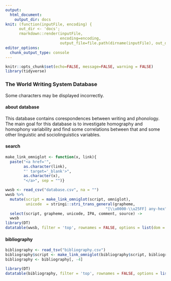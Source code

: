 ```yaml
---
output: 
  html_document:
    output_dir: docs
knit: (function(inputFile, encoding) { 
      out_dir <- 'docs';
      rmarkdown::render(inputFile,
                        encoding=encoding, 
                        output_file=file.path(dirname(inputFile), out_dir, 'index.html')) })
editor_options: 
  chunk_output_type: console
---
```


```r
knitr::opts_chunk$set(echo=FALSE, message=FALSE, warning = FALSE)
library(tidyverse)
```

###  The World Writing System Database {.tabset .tabset-fade .tabset-pills}
Some characters may be displayed incorrectly.

#### about database
This database contains corespondences between writing and phonology. The main goal for this database is to investigate homography and homophony variability and find some correlations between that and some other linguistic and sociolinguistics variables.

#### search
```r
make_link_omniglot <- function(x, link){
  paste("<a href='",
        as.character(link),
        "' target='_blank'>",
        as.character(x),
        "</a>", sep = "")}

wwsb <- read_csv("database.csv", na = "")
wwsb %>% 
  mutate(script = make_link_omniglot(script, omniglot),
         unicode  = stringi::stri_trans_general(grapheme,
                                            "[\\u0000-\\u25FF] any-hex")) %>% 
  select(script, grapheme, unicode, IPA, comment, source) ->
  wwsb
library(DT)
datatable(wwsb, filter = 'top', rownames = FALSE, options = list(dom = 'tip'), escape = FALSE)
```

#### bibliography
```r
bibliography <- read_tsv("bibliography.csv")
bibliography$script <- make_link_omniglot(bibliography$script, bibliography$omniglot)
bibliography <- bibliography[, -4]

library(DT)
datatable(bibliography, filter = 'top', rownames = FALSE, options = list(autoWidth = FALSE), escape = FALSE)
```
